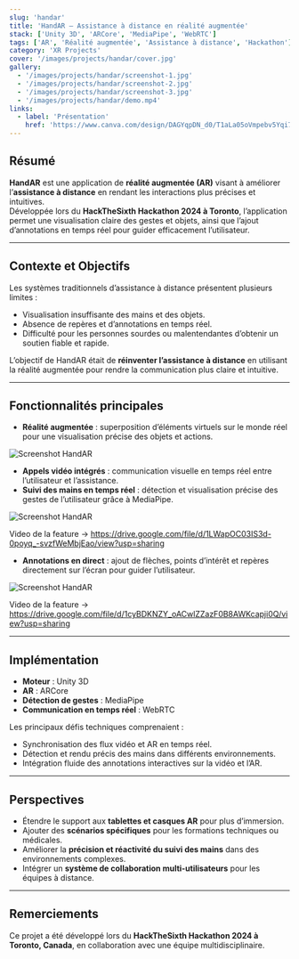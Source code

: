 ```yaml
---
slug: 'handar'
title: 'HandAR — Assistance à distance en réalité augmentée'
stack: ['Unity 3D', 'ARCore', 'MediaPipe', 'WebRTC']
tags: ['AR', 'Réalité augmentée', 'Assistance à distance', 'Hackathon']
category: 'XR Projects'
cover: '/images/projects/handar/cover.jpg'
gallery:
  - '/images/projects/handar/screenshot-1.jpg'
  - '/images/projects/handar/screenshot-2.jpg'
  - '/images/projects/handar/screenshot-3.jpg'
  - '/images/projects/handar/demo.mp4'
links:
  - label: 'Présentation'
    href: 'https://www.canva.com/design/DAGYqpDN_d0/T1aLa05oVmpebv5Yqi7myA/view?utm_content=DAGYqpDN_d0&utm_campaign=designshare&utm_medium=link&utm_source=editor'
---
```


## Résumé

**HandAR** est une application de **réalité augmentée (AR)** visant à améliorer l’**assistance à distance** en rendant les interactions plus précises et intuitives.  
Développée lors du **HackTheSixth Hackathon 2024 à Toronto**, l’application permet une visualisation claire des gestes et objets, ainsi que l’ajout d’annotations en temps réel pour guider efficacement l’utilisateur.

---

## Contexte et Objectifs

Les systèmes traditionnels d’assistance à distance présentent plusieurs limites :  

- Visualisation insuffisante des mains et des objets.  
- Absence de repères et d’annotations en temps réel.  
- Difficulté pour les personnes sourdes ou malentendantes d’obtenir un soutien fiable et rapide.  

L’objectif de HandAR était de **réinventer l’assistance à distance** en utilisant la réalité augmentée pour rendre la communication plus claire et intuitive.

---

## Fonctionnalités principales

- **Réalité augmentée** : superposition d’éléments virtuels sur le monde réel pour une visualisation précise des objets et actions.  

![Screenshot HandAR](/images/projects/handar/screenshot-1.jpg)

- **Appels vidéo intégrés** : communication visuelle en temps réel entre l’utilisateur et l’assistance.  
- **Suivi des mains en temps réel** : détection et visualisation précise des gestes de l’utilisateur grâce à MediaPipe.  

![Screenshot HandAR](/images/projects/handar/screenshot-3.jpg)

Video de la feature -> https://drive.google.com/file/d/1LWapOC03IS3d-0poyq_-svzfWeMbjEao/view?usp=sharing

- **Annotations en direct** : ajout de flèches, points d’intérêt et repères directement sur l’écran pour guider l’utilisateur.  

![Screenshot HandAR](/images/projects/handar/screenshot-2.jpg)

Video de la feature -> https://drive.google.com/file/d/1cyBDKNZY_oACwlZZazF0B8AWKcapji0Q/view?usp=sharing


---

## Implémentation

- **Moteur** : Unity 3D  
- **AR** : ARCore  
- **Détection de gestes** : MediaPipe  
- **Communication en temps réel** : WebRTC  

Les principaux défis techniques comprenaient :  
- Synchronisation des flux vidéo et AR en temps réel.  
- Détection et rendu précis des mains dans différents environnements.  
- Intégration fluide des annotations interactives sur la vidéo et l’AR.

---


## Perspectives

- Étendre le support aux **tablettes et casques AR** pour plus d’immersion.  
- Ajouter des **scénarios spécifiques** pour les formations techniques ou médicales.  
- Améliorer la **précision et réactivité du suivi des mains** dans des environnements complexes.  
- Intégrer un **système de collaboration multi-utilisateurs** pour les équipes à distance.

---

## Remerciements

Ce projet a été développé lors du **HackTheSixth Hackathon 2024 à Toronto, Canada**, en collaboration avec une équipe multidisciplinaire.
